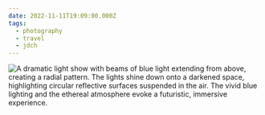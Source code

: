 ```yaml
---
date: 2022-11-11T19:09:00.000Z
tags:
  - photography
  - travel
  - jdch
---
```

![A dramatic light show with beams of blue light extending from above, creating a radial pattern. The lights shine down onto a darkened space, highlighting circular reflective surfaces suspended in the air. The vivid blue lighting and the ethereal atmosphere evoke a futuristic, immersive experience.](../../assets/photos/20221111-IMG_3080.jpg)